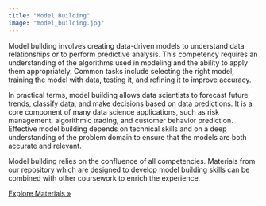 ```yaml
---
title: "Model Building"
image: "model_building.jpg"
---
```


Model building involves creating data-driven models to understand data relationships or to perform predictive analysis. This competency requires an understanding of the algorithms used in modeling and the ability to apply them appropriately. Common tasks include selecting the right model, training the model with data, testing it, and refining it to improve accuracy.

In practical terms, model building allows data scientists to forecast future trends, classify data, and make decisions based on data predictions. It is a core component of many data science applications, such as risk management, algorithmic trading, and customer behavior prediction. Effective model building depends on technical skills and on a deep understanding of the problem domain to ensure that the models are both accurate and relevant.

Model building relies on the confluence of all competencies. Materials from our repository which are designed to develop model building skills can be combined with other coursework to enrich the experience.

::: Exlplore
[Explore Materials »](../module.qmd)
:::
